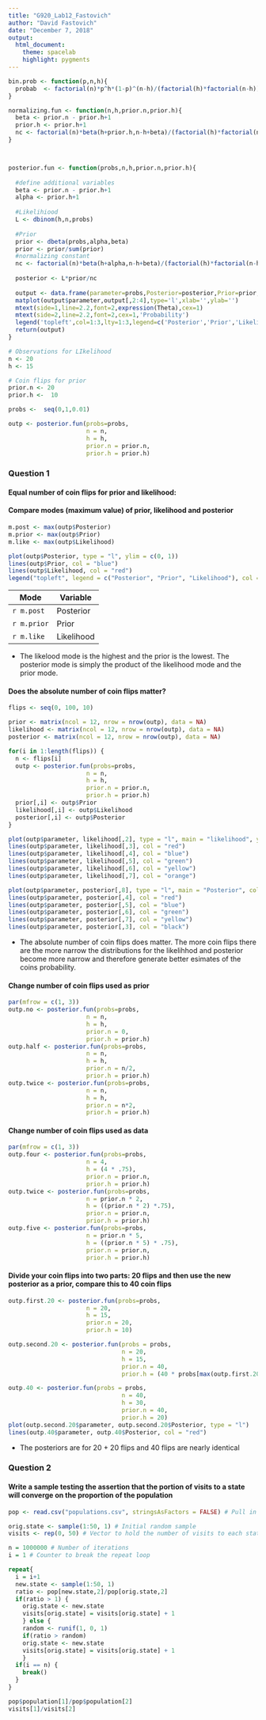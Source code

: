 ```yaml
---
title: "G920_Lab12_Fastovich"
author: "David Fastovich"
date: "December 7, 2018"
output: 
  html_document:
    theme: spacelab
    highlight: pygments
---
```


```r
bin.prob <- function(p,n,h){
  probab  <- factorial(n)*p^h*(1-p)^(n-h)/(factorial(h)*factorial(n-h))
}

normalizing.fun <- function(n,h,prior.n,prior.h){
  beta <- prior.n - prior.h+1
  prior.h <- prior.h+1
  nc <- factorial(n)*beta(h+prior.h,n-h+beta)/(factorial(h)*factorial(n-h)*beta(prior.h,beta))
}



posterior.fun <- function(probs,n,h,prior.n,prior.h){
  
  #define additional variables
  beta <- prior.n - prior.h+1
  alpha <- prior.h+1
  
  #Likelihiood
  L <- dbinom(h,n,probs)
  
  #Prior
  prior <- dbeta(probs,alpha,beta)
  prior <- prior/sum(prior)
  #normalizing constant
  nc <- factorial(n)*beta(h+alpha,n-h+beta)/(factorial(h)*factorial(n-h)*beta(alpha,beta))
  
  posterior <- L*prior/nc
  
  output <- data.frame(parameter=probs,Posterior=posterior,Prior=prior,Likelihood = L)
  matplot(output$parameter,output[,2:4],type='l',xlab='',ylab='')
  mtext(side=1,line=2.2,font=2,expression(Theta),cex=1)
  mtext(side=2,line=2.2,font=2,cex=1,'Probability')
  legend('topleft',col=1:3,lty=1:3,legend=c('Posterior','Prior','Likelihood'))
  return(output)
}

# Observations for LIkelihood
n <- 20
h <- 15

# Coin flips for prior
prior.n <- 20
prior.h <-  10 

probs <-  seq(0,1,0.01)

outp <- posterior.fun(probs=probs,
                      n = n,
                      h = h,
                      prior.n = prior.n,
                      prior.h = prior.h)
```

### Question 1
#### Equal number of coin flips for prior and likelihood:
#### Compare modes (maximum value) of prior, likelihood and posterior
```r
m.post <- max(outp$Posterior)
m.prior <- max(outp$Prior)
m.like <- max(outp$Likelihood)

plot(outp$Posterior, type = "l", ylim = c(0, 1))
lines(outp$Prior, col = "blue")
lines(outp$Likelihood, col = "red")
legend("topleft", legend = c("Posterior", "Prior", "Likelihood"), col = c("black", "blue", "red"), lty = c(1, 1, 1))
```

Mode       | Variable
----------- | --------
`r m.post`  | Posterior
`r m.prior` | Prior
`r m.like`  | Likelihood

* The likelood mode is the highest and the prior is the lowest. The posterior mode is simply the product of the likelihood mode and the prior mode.

#### Does the absolute number of coin flips matter?
```r
flips <- seq(0, 100, 10)

prior <- matrix(ncol = 12, nrow = nrow(outp), data = NA)
likelihood <- matrix(ncol = 12, nrow = nrow(outp), data = NA)
posterior <- matrix(ncol = 12, nrow = nrow(outp), data = NA)

for(i in 1:length(flips)) {
  n <- flips[i]
  outp <- posterior.fun(probs=probs,
                      n = n,
                      h = h,
                      prior.n = prior.n,
                      prior.h = prior.h)
  prior[,i] <- outp$Prior
  likelihood[,i] <- outp$Likelihood
  posterior[,i] <- outp$Posterior
}

plot(outp$parameter, likelihood[,2], type = "l", main = "likelihood", ylim = c(0, 0.5))
lines(outp$parameter, likelihood[,3], col = "red")
lines(outp$parameter, likelihood[,4], col = "blue")
lines(outp$parameter, likelihood[,5], col = "green")
lines(outp$parameter, likelihood[,6], col = "yellow")
lines(outp$parameter, likelihood[,7], col = "orange")

plot(outp$parameter, posterior[,8], type = "l", main = "Posterior", col = "orange")
lines(outp$parameter, posterior[,4], col = "red")
lines(outp$parameter, posterior[,5], col = "blue")
lines(outp$parameter, posterior[,6], col = "green")
lines(outp$parameter, posterior[,7], col = "yellow")
lines(outp$parameter, posterior[,3], col = "black")
```

* The absolute number of coin flips does matter. The more coin flips there are the more narrow the distributions for the likelihhod and posterior become more narrow and therefore generate better esimates of the coins probability.

#### Change number of coin flips used as prior
```r
par(mfrow = c(1, 3))
outp.no <- posterior.fun(probs=probs,
                      n = n,
                      h = h,
                      prior.n = 0,
                      prior.h = prior.h)
outp.half <- posterior.fun(probs=probs,
                      n = n,
                      h = h,
                      prior.n = n/2,
                      prior.h = prior.h)
outp.twice <- posterior.fun(probs=probs,
                      n = n,
                      h = h,
                      prior.n = n*2,
                      prior.h = prior.h)
```

#### Change number of coin flips used as data
```r
par(mfrow = c(1, 3))
outp.four <- posterior.fun(probs=probs,
                      n = 4,
                      h = (4 * .75),
                      prior.n = prior.n,
                      prior.h = prior.h)
outp.twice <- posterior.fun(probs=probs,
                      n = prior.n * 2,
                      h = ((prior.n * 2) *.75),
                      prior.n = prior.n,
                      prior.h = prior.h)
outp.five <- posterior.fun(probs=probs,
                      n = prior.n * 5,
                      h = ((prior.n * 5) * .75),
                      prior.n = prior.n,
                      prior.h = prior.h)
```

#### Divide your coin flips into two parts: 20 flips and then use the new posterior as a prior, compare this to 40 coin flips
```r
outp.first.20 <- posterior.fun(probs=probs,
                      n = 20,
                      h = 15,
                      prior.n = 20,
                      prior.h = 10)

outp.second.20 <- posterior.fun(probs = probs,
                                n = 20, 
                                h = 15,
                                prior.n = 40,
                                prior.h = (40 * probs[max(outp.first.20$Posterior) == outp.first.20$Posterior])) 

outp.40 <- posterior.fun(probs = probs,
                                n = 40, 
                                h = 30,
                                prior.n = 40,
                                prior.h = 20)
plot(outp.second.20$parameter, outp.second.20$Posterior, type = "l")
lines(outp.40$parameter, outp.40$Posterior, col = "red")
```

* The posteriors are for 20 + 20 flips and 40 flips are nearly identical

### Question 2
#### Write a sample testing the assertion that the portion of visits to a state will converge on the proportion of the population
```r
pop <- read.csv("populations.csv", stringsAsFactors = FALSE) # Pull in population data

orig.state <- sample(1:50, 1) # Initial random sample
visits <- rep(0, 50) # Vector to hold the number of visits to each state

n = 1000000 # Number of iterations
i = 1 # Counter to break the repeat loop

repeat{
  i = i+1
  new.state <- sample(1:50, 1)
  ratio <- pop[new.state,2]/pop[orig.state,2]
  if(ratio > 1) {
    orig.state <- new.state
    visits[orig.state] = visits[orig.state] + 1
    } else {
    random <- runif(1, 0, 1)
    if(ratio > random)
    orig.state <- new.state
    visits[orig.state] = visits[orig.state] + 1
    }
  if(i == n) {
    break()
  }
}

pop$population[1]/pop$population[2]
visits[1]/visits[2]

```